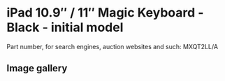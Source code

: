 
# iPad 10.9″ / 11″ Magic Keyboard - Black - initial model

Part number, for search engines, auction websites and such: MXQT2LL/A

## Image gallery

<div style={{ width: "768px" }}>
  <GalleryComponent
    images={[
      {
        original: "/everysource/MXQT2.webp",
        thumbnail: "/everypreview/MXQT2.webp",
      },
      {
        original: "/everysource/MXQT2_AV1.webp",
        thumbnail: "/everypreview/MXQT2_AV1.webp",
      },
      {
        original: "/everysource/MXQT2_AV2.webp",
        thumbnail: "/everypreview/MXQT2_AV2.webp",
      },
      {
        original: "/everysource/MXQT2_AV3.webp",
        thumbnail: "/everypreview/MXQT2_AV3.webp",
      },
      {
        original: "/everysource/MXQT2_AV4.webp",
        thumbnail: "/everypreview/MXQT2_AV4.webp",
      },
      {
        original: "/everysource/MXQT2_AV5.webp",
        thumbnail: "/everypreview/MXQT2_AV5.webp",
      }
    ]}
  />
</div>